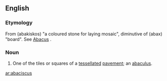 ==English==

===Etymology===
From {{etyl|grc}} '''{{polytonic|[[ἀβακίσκος]]}}''' (abakiskos) "a coloured stone for laying mosaic", diminutive of '''{{polytonic|[[ἄβαξ]]}}''' (abax) "board". See [[abacus|Abacus]]
.

===Noun===
{{en-noun|abacisci}}

# {{Archaic}} One of the tiles or squares of a [[tessellated]] [[pavement]]; an [[abaculus]].

[[ar:abaciscus]]